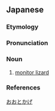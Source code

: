 ==Japanese==

===Etymology===
{{wikipedia|lang=ja|オオトカゲ科}}
{{ja-kanjitab|おお|sort=おおとかげ|yomi=irr}}
{{compound|大|t1=[[big]]|tr1=[[ō]]|蜥蜴|tr2=[[tokage]]|t2=[[lizard]]|lang=ja|sort=おおとかげ}}

===Pronunciation===
{{ja-pron|おおとかげ|acc=3|acc_ref=DJR|y=i}}

===Noun===
{{ja-noun|おおとかげ|オオトカゲ|hhira=おほとかげ}}

# [[monitor lizard]]

===References===
<references/>
[[Category:ja:Lizards|おおとかげ]]